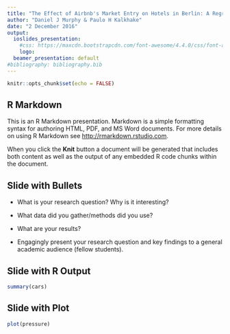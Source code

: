 ```yaml
---
title: "The Effect of Airbnb's Market Entry on Hotels in Berlin: A Regression Discontinuity Approach"
author: "Daniel J Murphy & Paulo H Kalkhake"
date: "2 December 2016"
output: 
  ioslides_presentation:
    #css: https://maxcdn.bootstrapcdn.com/font-awesome/4.4.0/css/font-awesome.min.css
    logo: 
  beamer_presentation: default
#bibliography: bibliography.bib
---
```


```r
knitr::opts_chunk$set(echo = FALSE)


```

## R Markdown

This is an R Markdown presentation. Markdown is a simple formatting syntax for authoring HTML, PDF, and MS Word documents. For more details on using R Markdown see <http://rmarkdown.rstudio.com>.

When you click the **Knit** button a document will be generated that includes both content as well as the output of any embedded R code chunks within the document.

## Slide with Bullets

- What is your research question? Why is it interesting?

- What data did you gather/methods did you use?

- What are your results?

- Engagingly present your research question and key findings to a general academic audience (fellow students).

## Slide with R Output

```r
summary(cars)
```

## Slide with Plot

```r
plot(pressure)
```

